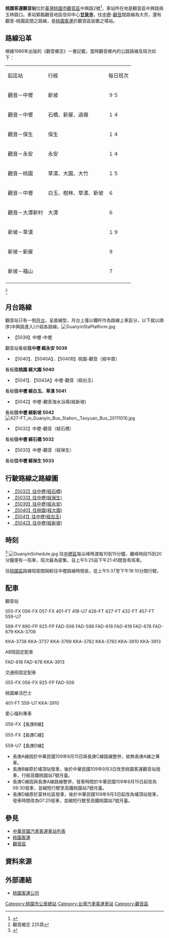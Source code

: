 {{Infobox 轉運站
|name= 桃園客運觀音站
|logo=
|image= [[File:TaoyuanBusGuanyinStation.jpg|300px]]
|location= {{TWN}}[[桃園市|桃園市]][[觀音區|觀音區]]
|road= 中興路
|opendate= 
|closedate= 
|built= 
|est_completion= 
|howtobuild= 
|floor= 
|use= 桃園客運公路路線
|terminate= 
|via= 
}}
'''桃園客運觀音站'''位於[[臺灣|臺灣]][[桃園市|桃園市]][[觀音區|觀音區]]中興路2號<ref>{{Cite web |url=http://www.tybus.com.tw/default.aspx?page=company |title=觀音站地址 |accessdate=2011-10-28 |archive-date=2011-09-19 |archive-url=https://web.archive.org/web/20110919102930/http://www.tybus.com.tw/default.aspx?page=company |dead-url=no }}</ref>，車站所在地是觀音區中興路與玉林路口。車站緊臨觀音地區信仰中心'''[[甘泉寺|甘泉寺]]'''，往[[中壢區|中壢]]-[[觀音區|觀音]]間路線為大宗，還有觀音-桃園區間之路線，是[[桃園客運|桃園客運]]於觀音區設置之場站。

==路線沿革==
根據1986年出版的《觀音鄉志》一書記載，當時觀音鄉內的公路路線及班次如下：
{| border="1" 
|- 
| 起迄站|| 行經|| 每日班次
|-
| 觀音－中壢|| 新坡|| ９５
|-
| 觀音－中壢|| 石橋、新屋、過嶺|| １４
|-
| 觀音－保生|| 保生|| １４
|-
| 觀音－永安|| 永安|| １４
|-
| 觀音－桃園|| 草漯、大園、大竹|| １５
|-
| 觀音－中壢|| 白玉、樹林、草漯、新坡|| ６
|-
| 觀音－大潭新村|| 大潭|| ６
|-
| 新坡－草漯|| || １９
|-
| 新坡－新屋|| || ９
|-
| 新坡－福山|| || ７
|-
|}
<ref>觀音鄉志 225頁</ref>

==月台路線==

觀音站只有一側[[月台|月台]]，呈直線型，月台上僅以欄杆作為路線上車區分，以下就以順序(中興路進入)介紹各路線。[[File:GuanyinStaPlatform.jpg|thumb]]


*【5039】中壢-中壢
觀音站看板'''往中壢 經永安 5039'''

*【5040】、【5040A】、【5040B】桃園-觀音（經中厝）
看板'''往桃園 經大園 5040'''

*【5041】、【5043A】中壢-觀音（經白玉）
看板'''往中壢 經白玉、草漯 5041'''

*【5042】中壢-觀音海水浴場(經新坡)
看板'''往中壢 經新坡 5042'''
[[File:427-FT_in_Guanyin_Bus_Station,_Taoyuan_Bus_20111016.jpg|thumb]]
*【5032】中壢-觀音（經石橋）
看板'''往中壢 經石橋 5032'''
*【5033】中壢-觀音（經保生）
看板'''往中壢 經保生 5033'''

==行駛路線之路線圖==
*[http://www.tybus.com.tw/images/path/840.jpg 【5032】往中壢(經石橋)] {{Wayback|url=http://www.tybus.com.tw/images/path/840.jpg |date=20160304190205 }}
*[http://www.tybus.com.tw/images/path/850.jpg 【5033】往中壢(經保生)] {{Wayback|url=http://www.tybus.com.tw/images/path/850.jpg |date=20160304191314 }}
*[http://www.tybus.com.tw/images/path/1470.jpg 【5039】往中壢(經永安)] {{Wayback|url=http://www.tybus.com.tw/images/path/1470.jpg |date=20160304135425 }}
*[http://www.tybus.com.tw/images/path/230.jpg 【5040】往桃園(經大園)] {{Wayback|url=http://www.tybus.com.tw/images/path/230.jpg |date=20210411072531 }}
*[http://www.tybus.com.tw/images/path/870.jpg 【5041】往中壢(經白玉)] {{Wayback|url=http://www.tybus.com.tw/images/path/870.jpg |date=20160304185550 }}
*[http://www.tybus.com.tw/images/path/860.jpg 【5042】往中壢(經新坡)] {{Wayback|url=http://www.tybus.com.tw/images/path/860.jpg |date=20160304142139 }}

==時刻==
<ref>{{Cite web |url=http://www.tybus.com.tw/aspx/BusTime.aspx |title=桃園客運時刻表 |accessdate=2011-10-28 |archive-date=2011-10-16 |archive-url=https://web.archive.org/web/20111016191854/http://www.tybus.com.tw/aspx/BusTime.aspx |dead-url=no }}</ref>
[[File:GuanyinSchedule.jpg|thumb]]
往[[中壢區|中壢區]]每尖峰時渡每10到15分鐘，離峰時段15到20分鐘便有一班車，班次最為密集，自上午5:25自下午21:45間皆有班車。

往[[桃園區|桃園區]]路線班距間隔較往中壢路線時間長，從上午5:37至下午18:10分間行駛。

==配車==
觀音站

055-FX 056-FX 057-FX 401-FT 418-U7 426-FT 427-FT 432-FT 457-FT 559-U7

599-FY 890-FP 925-FP FAD-506 FAD-598 FAD-618 FAD-619 FAD-678 FAD-679 KKA-3706

KKA-3736 KKA-3737 KKA-3769 KKA-3782 KKA-3783 KKA-3910 KKA-3913

AB班固定配車

FAD-618  FAD-678  KKA-3913

交通班固定配車

055-FX 056-FX 925-FP FAD-506 

桃園樂活巴士

401-FT 559-U7 KKA-3910

愛心福利專車

056-FX【長庚B線】

055-FX【長庚C線】

559-U7【長庚D線】

*長庚A線因於中華民國109年6月15日與長庚C線路線整併，故無長庚A線之專車。
*長庚B線原於埔頂站發車，後於中華民國109年9月3日改至桃園客運觀音站發車，行經高鐵桃園站7號月臺。
*長庚C線因與長庚A線路線整併，發車時間於中華民國109年6月15日起改為06:30發車，並縮短行駛至高鐵桃園站7號月臺。
*長庚D線原於富林社區發車，後於中華民國109年9月3日起改為埔頂站發車，發車時間改為07:25發車，並縮短行駛至高鐵桃園站7號月臺。

==參見==
* [[中華民國汽車客運車站列表|中華民國汽車客運車站列表]]
*[[桃園客運|桃園客運]]
*[[觀音區|觀音區]]

==資料來源==
{{reflist}}

==外部連結==
{{commonscat|Taoyuan Bus}}
*[http://www.tybus.com.tw/ 桃園客運公司] {{Wayback|url=http://www.tybus.com.tw/ |date=20110625133633 }}

{{台灣公路客運業者}}
{{臺灣通}}
{{悠遊卡}}
{{一卡通}}

[[Category:桃園市公車總站|Category:桃園市公車總站]]
[[Category:台灣汽車客運車站|Category:台灣汽車客運車站]]
[[Category:觀音區|Category:觀音區]]